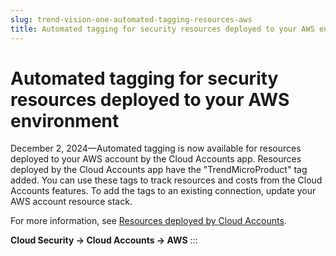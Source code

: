 ```yaml
---
slug: trend-vision-one-automated-tagging-resources-aws
title: Automated tagging for security resources deployed to your AWS environment
---
```

# Automated tagging for security resources deployed to your AWS environment

December 2, 2024—Automated tagging is now available for resources deployed to your AWS account by the Cloud Accounts app. Resources deployed by the Cloud Accounts app have the "TrendMicroProduct" tag added. You can use these tags to track resources and costs from the Cloud Accounts features. To add the tags to an existing connection, update your AWS account resource stack.

For more information, see [Resources deployed by Cloud Accounts](resources-deployed-cloud-accounts.mdx).

**Cloud Security → Cloud Accounts → AWS**
:::
